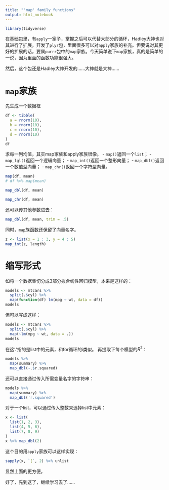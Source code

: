 ```yaml
---
title: "'map' family functions"
output: html_notebook
---
```


```r
library(tidyverse)
```

在基础包里，有`apply`一家子，掌握之后可以代替大部分的循环，Hadley大神也对其进行了扩展，开发了`plyr`包，里面很多可以对`apply`家族的补充。但要说对其更好的扩展的话，要属`purrr`包中的`map`家族。今天简单说下`map`家族，真的是简单的一说，因为里面的函数功能很强大。

然后，这个包还是Hadley大神开发的……大神就是大神……

# `map`家族

先生成一个数据框
```r
df <- tibble(
  a = rnorm(10),
  b = rnorm(10),
  c = rnorm(10),
  d = rnorm(10)
)
df
```

求每一列均值，其实map家族和apply家族很像。
- `map()`返回一个`list`；
- `map_lgl()`返回一个逻辑向量；
- `map_int()`返回一个整形向量；
- `map_dbl()`返回一个数值型向量；
- `map_chr()`返回一个字符型向量。

```r
map(df, mean)
# df %>% map(mean)
```
```r
map_dbl(df, mean)
```
```r
map_chr(df, mean)
```

还可以传其他参数进去：
```r
map_dbl(df, mean, trim = .5)
```

同时，`map`族函数还保留了向量名字。
```r
z <- list(x = 1 : 3, y = 4 : 5)
map_int(z, length)
```

# 缩写形式
如将一个数据集切分成3部分拟合线性回归模型，本来是这样的：
```r
models <- mtcars %>% 
  split(.$cyl) %>% 
  map(function(df) lm(mpg ~ wt, data = df))
models
```

但可以写成这样：
```r
models <- mtcars %>% 
  split(.$cyl) %>% 
  map(~lm(mpg ~ wt, data = .))
models
```
在这'.'指的是list中的元素，和for循环的i类似。
再提取下每个模型的$R^2$：
```r
models %>% 
  map(summary) %>% 
  map_dbl(~.$r.squared)
```
还可以直接通过传入所需变量名字的字符串：
```r
models %>% 
  map(summary) %>% 
  map_dbl('r.squared')
```
对于一个list，可以通过传入整数来选择list中元素：
```r
x <- list(
  list(1, 2, 3),
  list(4, 5, 6),
  list(7, 8, 9)
)
x %>% map_dbl(2)
```
这个目的用`apply`家族可以这样实现：
```r
sapply(x, `[`, 2) %>% unlist
```
显然上面的更方便。

好了，先到这了，继续学习去了……

